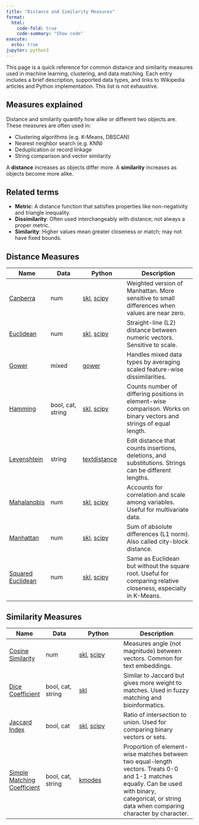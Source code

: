 ```yaml
---
title: "Distance and Similarity Measures"
format:
  html:
    code-fold: true
    code-summary: "Show code"
execute:
  echo: true
jupyter: python3
---
```


This page is a quick reference for common distance and similarity measures used in machine learning, clustering, and data matching. Each entry includes a brief description, supported data types, and links to Wikipedia articles and Python implementation. This list is not exhaustive.

## Measures explained

Distance and similarity quantify how alike or different two objects are. These measures are often used in:

- Clustering algorithms (e.g. K-Means, DBSCAN)
- Nearest neighbor search (e.g. KNN)
- Deduplication or record linkage
- String comparison and vector similarity

A **distance** increases as objects differ more. A **similarity** increases as objects become more alike.

## Related terms

- **Metric**: A distance function that satisfies properties like non-negativity and triangle inequality.  
- **Dissimilarity**: Often used interchangeably with distance; not always a proper metric.  
- **Similarity**: Higher values mean greater closeness or match; may not have fixed bounds.

## Distance Measures

::: {.small-table-2}

| Name | Data | Python | Description |
|------|------|--------|-------------|
| [Canberra](https://en.wikipedia.org/wiki/Canberra_distance) | num | [skl](https://scikit-learn.org/stable/modules/generated/sklearn.metrics.DistanceMetric.html), [scipy](https://docs.scipy.org/doc/scipy/reference/generated/scipy.spatial.distance.canberra.html) | Weighted version of Manhattan. More sensitive to small differences when values are near zero. |
| [Euclidean](https://en.wikipedia.org/wiki/Euclidean_distance) | num | [skl](https://scikit-learn.org/stable/modules/generated/sklearn.metrics.DistanceMetric.html), [scipy](https://docs.scipy.org/doc/scipy/reference/generated/scipy.spatial.distance.euclidean.html) | Straight-line (L2) distance between numeric vectors. Sensitive to scale. |
| [Gower](https://en.wikipedia.org/wiki/Gower%27s_distance) | mixed | [gower](https://pypi.org/project/gower/) | Handles mixed data types by averaging scaled feature-wise dissimilarities. |
| [Hamming](https://en.wikipedia.org/wiki/Hamming_distance) | bool, cat, string | [skl](https://scikit-learn.org/stable/modules/generated/sklearn.metrics.DistanceMetric.html), [scipy](https://docs.scipy.org/doc/scipy/reference/generated/scipy.spatial.distance.hamming.html) | Counts number of differing positions in element-wise comparison. Works on binary vectors and strings of equal length. |
| [Levenshtein](https://en.wikipedia.org/wiki/Levenshtein_distance) | string | [textdistance](https://github.com/life4/textdistance) | Edit distance that counts insertions, deletions, and substitutions. Strings can be different lengths. |
| [Mahalanobis](https://en.wikipedia.org/wiki/Mahalanobis_distance) | num | [skl](https://scikit-learn.org/stable/modules/generated/sklearn.metrics.DistanceMetric.html), [scipy](https://docs.scipy.org/doc/scipy/reference/generated/scipy.spatial.distance.mahalanobis.html) | Accounts for correlation and scale among variables. Useful for multivariate data. |
| [Manhattan](https://en.wikipedia.org/wiki/Taxicab_geometry) | num | [skl](https://scikit-learn.org/stable/modules/generated/sklearn.metrics.DistanceMetric.html), [scipy](https://docs.scipy.org/doc/scipy/reference/generated/scipy.spatial.distance.cityblock.html) | Sum of absolute differences (L1 norm). Also called city-block distance. |
| [Squared Euclidean](https://en.wikipedia.org/wiki/Euclidean_distance#Squared_Euclidean_distance) | num | [skl](https://scikit-learn.org/stable/modules/generated/sklearn.metrics.DistanceMetric.html), [scipy](https://docs.scipy.org/doc/scipy/reference/generated/scipy.spatial.distance.sqeuclidean.html) | Same as Euclidean but without the square root. Useful for comparing relative closeness, especially in K-Means. |

:::

## Similarity Measures

::: {.small-table-2}

| Name | Data | Python | Description |
|------|------|--------|-------------|
| [Cosine Similarity](https://en.wikipedia.org/wiki/Cosine_similarity) | num | [skl](https://scikit-learn.org/stable/modules/generated/sklearn.metrics.pairwise.cosine_similarity.html), [scipy](https://docs.scipy.org/doc/scipy/reference/generated/scipy.spatial.distance.cosine.html) | Measures angle (not magnitude) between vectors. Common for text embeddings. |
| [Dice Coefficient](https://en.wikipedia.org/wiki/Sørensen–Dice_coefficient) | bool, cat, string | [skl](https://scikit-learn.org/stable/modules/generated/sklearn.metrics.DistanceMetric.html) | Similar to Jaccard but gives more weight to matches. Used in fuzzy matching and bioinformatics. |
| [Jaccard Index](https://en.wikipedia.org/wiki/Jaccard_index) | bool, cat | [skl](https://scikit-learn.org/stable/modules/generated/sklearn.metrics.DistanceMetric.html), [scipy](https://docs.scipy.org/doc/scipy/reference/generated/scipy.spatial.distance.jaccard.html) | Ratio of intersection to union. Used for comparing binary vectors or sets. |
| [Simple Matching Coefficient](https://en.wikipedia.org/wiki/Simple_matching_coefficient) | bool, cat, string | [kmodes](https://github.com/nicodv/kmodes) | Proportion of element-wise matches between two equal-length vectors. Treats 0-0 and 1-1 matches equally. Can be used with binary, categorical, or string data when comparing character by character. |

:::
